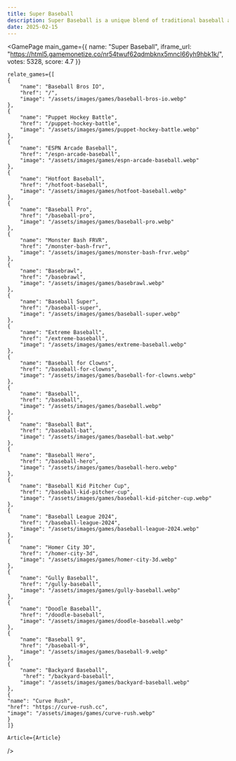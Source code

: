 ```yaml
---
title: Super Baseball
description: Super Baseball is a unique blend of traditional baseball and futuristic elements. Discover innovative gameplay, intuitive controls, and expert strategies in this engaging arcade sports adventure.
date: 2025-02-15
---
```


  
<GamePage 
    main_game={{
    name: "Super Baseball",
    iframe_url: "https://html5.gamemonetize.co/nr54twuf62qdmbknx5mncl66yh9hbk1k/",
    votes: 5328,
    score: 4.7
}} 

    relate_games={[
    {
        "name": "Baseball Bros IO",
        "href": "/",
        "image": "/assets/images/games/baseball-bros-io.webp"
    },
    {
        "name": "Puppet Hockey Battle",
        "href": "/puppet-hockey-battle",
        "image": "/assets/images/games/puppet-hockey-battle.webp"
    },
    {
        "name": "ESPN Arcade Baseball",
        "href": "/espn-arcade-baseball",
        "image": "/assets/images/games/espn-arcade-baseball.webp"
    },
    {
        "name": "Hotfoot Baseball",
        "href": "/hotfoot-baseball",
        "image": "/assets/images/games/hotfoot-baseball.webp"
    },
    {
        "name": "Baseball Pro",
        "href": "/baseball-pro",
        "image": "/assets/images/games/baseball-pro.webp"
    },
    {
        "name": "Monster Bash FRVR",
        "href": "/monster-bash-frvr",
        "image": "/assets/images/games/monster-bash-frvr.webp"
    },
    {
        "name": "Basebrawl",
        "href": "/basebrawl",
        "image": "/assets/images/games/basebrawl.webp"
    },
    {
        "name": "Baseball Super",
        "href": "/baseball-super",
        "image": "/assets/images/games/baseball-super.webp"
    },
    {
        "name": "Extreme Baseball",
        "href": "/extreme-baseball",
        "image": "/assets/images/games/extreme-baseball.webp"
    },
    {
        "name": "Baseball for Clowns",
        "href": "/baseball-for-clowns",
        "image": "/assets/images/games/baseball-for-clowns.webp"
    },
    {
        "name": "Baseball",
        "href": "/baseball",
        "image": "/assets/images/games/baseball.webp"
    },
    {
        "name": "Baseball Bat",
        "href": "/baseball-bat",
        "image": "/assets/images/games/baseball-bat.webp"
    },
    {
        "name": "Baseball Hero",
        "href": "/baseball-hero",
        "image": "/assets/images/games/baseball-hero.webp"
    },
    {
        "name": "Baseball Kid Pitcher Cup",
        "href": "/baseball-kid-pitcher-cup",
        "image": "/assets/images/games/baseball-kid-pitcher-cup.webp"
    },
    {
        "name": "Baseball League 2024",
        "href": "/baseball-league-2024",
        "image": "/assets/images/games/baseball-league-2024.webp"
    },
    {
        "name": "Homer City 3D",
        "href": "/homer-city-3d",
        "image": "/assets/images/games/homer-city-3d.webp"
    },
    {
        "name": "Gully Baseball",
        "href": "/gully-baseball",
        "image": "/assets/images/games/gully-baseball.webp"
    },
    {
        "name": "Doodle Baseball",
        "href": "/doodle-baseball",
        "image": "/assets/images/games/doodle-baseball.webp"
    },
    {
        "name": "Baseball 9",
        "href": "/baseball-9",
        "image": "/assets/images/games/baseball-9.webp"
    },
    {
        "name": "Backyard Baseball",
         "href": "/backyard-baseball",
        "image": "/assets/images/games/backyard-baseball.webp"
    },
    {
    "name": "Curve Rush",
    "href": "https://curve-rush.cc",
    "image": "/assets/images/games/curve-rush.webp"
    }
    ]}

    Article={Article}
 />